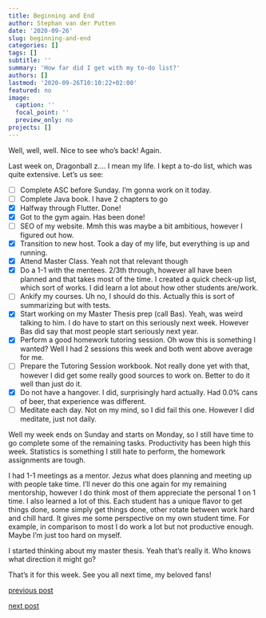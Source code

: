 ```yaml
---
title: Beginning and End
author: Stephan van der Putten
date: '2020-09-26'
slug: beginning-and-end
categories: []
tags: []
subtitle: ''
summary: 'How far did I get with my to-do list?'
authors: []
lastmod: '2020-09-26T10:10:22+02:00'
featured: no
image:
  caption: ''
  focal_point: ''
  preview_only: no
projects: []
---
```


Well, well, well. Nice to see who's back! Again.

Last week on, Dragonball z.... I mean my life. I kept a to-do list, which was quite extensive. Let's us see:

- [ ] Complete ASC before Sunday.
I'm gonna work on it today.
- [ ] Complete Java book.
I have 2 chapters to go
- [x] Halfway through Flutter.
Done!
- [x] Got to the gym again.
Has been done!
- [ ] SEO of my website.
Mmh this was maybe a bit ambitious, however I figured out how.
- [x] Transition to new host.
Took a day of my life, but everything is up and running.
- [x] Attend Master Class.
Yeah not that relevant though
- [x] Do a 1-1 with the mentees.
2/3th through, however all have been planned and that takes most of the time. I created a quick check-up list, which sort of works. I did learn a lot about how other students are/work.
- [ ] Ankify my courses.
Uh no, I should do this. Actually this is sort of summarizing but with tests.
- [x] Start working on my Master Thesis prep (call Bas).
Yeah, was weird talking to him. I do have to start on this seriously next week. However Bas did say that most people start seriously next year.
- [x] Perform a good homework tutoring session.
Oh wow this is something I wanted? Well I had 2 sessions this week and both went above average for me.
- [ ] Prepare the Tutoring Session workbook.
Not really done yet with that, however I did get some really good sources to work on. Better to do it well than just do it.
- [x] Do not have a hangover.
I did, surprisingly hard actually. Had 0.0% cans of beer, that experience was different.
- [ ] Meditate each day.
Not on my mind, so I did fail this one. However I did meditate, just not daily.

Well my week ends on Sunday and starts on Monday, so I still have time to go complete some of the remaining tasks. Productivity has been high this week. Statistics is something I still hate to perform, the homework assignments are tough. 

I had 1-1 meetings as a mentor. Jezus what does planning and meeting up with people take time. I'll never do this one again for my remaining mentorship, however I do think most of them appreciate the personal 1 on 1 time. I also learned a lot of this. Each student has a unique flavor to get things done, some simply get things done, other rotate between work hard and chill hard. It gives me some perspective on my own student time. For example, in comparison to most I do work a lot but not productive enough. Maybe I'm just too hard on myself.

I started thinking about my master thesis. Yeah that's really it. Who knows what direction it might go?

That's it for this week. See you all next time, my beloved fans!

[previous post](/2020/09/21/no-mercy)

[next post](/2020/10/03/a-week-of-vacation-and-work)
